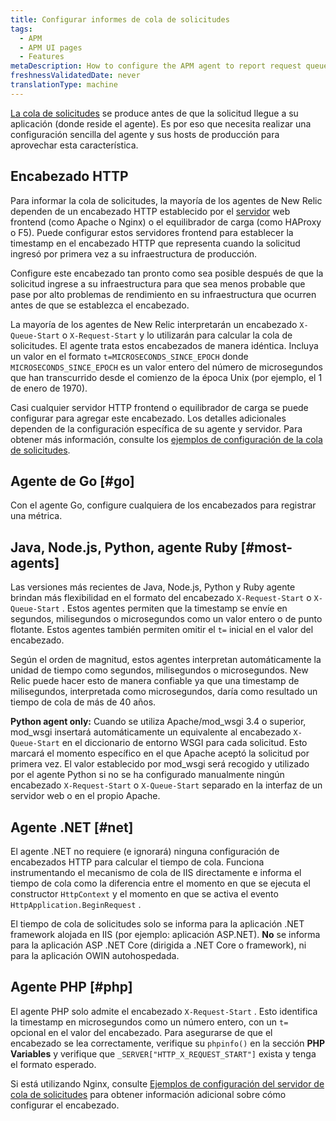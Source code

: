 ```yaml
---
title: Configurar informes de cola de solicitudes
tags:
  - APM
  - APM UI pages
  - Features
metaDescription: How to configure the APM agent to report request queue timing.
freshnessValidatedDate: never
translationType: machine
---
```


[La cola de solicitudes](/docs/apm/applications-menu/features/request-queuing-tracking-frontend-time) se produce antes de que la solicitud llegue a su aplicación (donde reside el agente). Es por eso que necesita realizar una configuración sencilla del agente y sus hosts de producción para aprovechar esta característica.

## Encabezado HTTP

Para informar la cola de solicitudes, la mayoría de los agentes de New Relic dependen de un encabezado HTTP establecido por el [servidor](/docs/features/request-queue-server-configuration-examples) web frontend (como Apache o Nginx) o el equilibrador de carga (como HAProxy o F5). Puede configurar estos servidores frontend para establecer la timestamp en el encabezado HTTP que representa cuando la solicitud ingresó por primera vez a su infraestructura de producción.

<Callout variant="tip">
  Configure este encabezado tan pronto como sea posible después de que la solicitud ingrese a su infraestructura para que sea menos probable que pase por alto problemas de rendimiento en su infraestructura que ocurren antes de que se establezca el encabezado.
</Callout>

La mayoría de los agentes de New Relic interpretarán un encabezado `X-Queue-Start` o `X-Request-Start` y lo utilizarán para calcular la cola de solicitudes. El agente trata estos encabezados de manera idéntica. Incluya un valor en el formato `t=MICROSECONDS_SINCE_EPOCH` donde `MICROSECONDS_SINCE_EPOCH` es un valor entero del número de microsegundos que han transcurrido desde el comienzo de la época Unix (por ejemplo, el 1 de enero de 1970).

Casi cualquier servidor HTTP frontend o equilibrador de carga se puede configurar para agregar este encabezado. Los detalles adicionales dependen de la configuración específica de su agente y servidor. Para obtener más información, consulte los [ejemplos de configuración de la cola de solicitudes](/docs/apm/applications-menu/features/request-queue-server-configuration-examples).

## Agente de Go [#go]

Con el agente Go, configure cualquiera de los encabezados para registrar una métrica.

## Java, Node.js, Python, agente Ruby [#most-agents]

Las versiones más recientes de Java, Node.js, Python y Ruby agente brindan más flexibilidad en el formato del encabezado `X-Request-Start` o `X-Queue-Start` . Estos agentes permiten que la timestamp se envíe en segundos, milisegundos o microsegundos como un valor entero o de punto flotante. Estos agentes también permiten omitir el `t=` inicial en el valor del encabezado.

Según el orden de magnitud, estos agentes interpretan automáticamente la unidad de tiempo como segundos, milisegundos o microsegundos. New Relic puede hacer esto de manera confiable ya que una timestamp de milisegundos, interpretada como microsegundos, daría como resultado un tiempo de cola de más de 40 años.

<DNT>**Python agent only:**</DNT> Cuando se utiliza Apache/mod_wsgi 3.4 o superior, mod_wsgi insertará automáticamente un equivalente al encabezado `X-Queue-Start` en el diccionario de entorno WSGI para cada solicitud. Esto marcará el momento específico en el que Apache aceptó la solicitud por primera vez. El valor establecido por mod_wsgi será recogido y utilizado por el agente Python si no se ha configurado manualmente ningún encabezado `X-Request-Start` o `X-Queue-Start` separado en la interfaz de un servidor web o en el propio Apache.

## Agente .NET [#net]

El agente .NET no requiere (e ignorará) ninguna configuración de encabezados HTTP para calcular el tiempo de cola. Funciona instrumentando el mecanismo de cola de IIS directamente e informa el tiempo de cola como la diferencia entre el momento en que se ejecuta el constructor `HttpContext` y el momento en que se activa el evento `HttpApplication.BeginRequest` .

El tiempo de cola de solicitudes solo se informa para la aplicación .NET framework alojada en IIS (por ejemplo: aplicación ASP.NET). **No** se informa para la aplicación ASP .NET Core (dirigida a .NET Core o framework), ni para la aplicación OWIN autohospedada.

## Agente PHP [#php]

El agente PHP solo admite el encabezado `X-Request-Start` . Esto identifica la timestamp en microsegundos como un número entero, con un `t=` opcional en el valor del encabezado. Para asegurarse de que el encabezado se lea correctamente, verifique su `phpinfo()` en la sección <DNT>**PHP Variables**</DNT> y verifique que `_SERVER["HTTP_X_REQUEST_START"]` exista y tenga el formato esperado.

Si está utilizando Nginx, consulte [Ejemplos de configuración del servidor de cola de solicitudes](/docs/apm/other-features/request-queueing/request-queue-server-configuration-examples#nginx) para obtener información adicional sobre cómo configurar el encabezado.